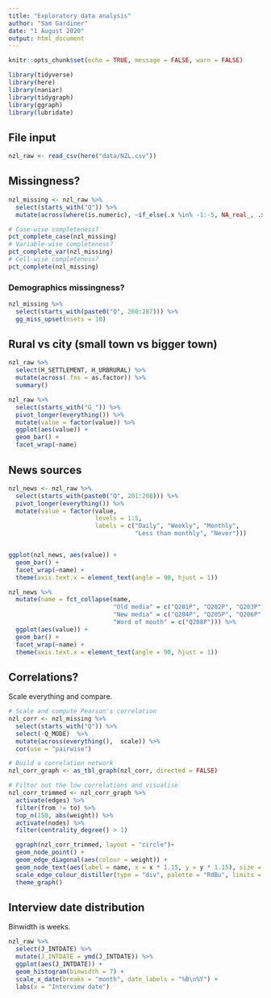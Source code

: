 ```yaml
---
title: "Exploratory data analysis"
author: "Sam Gardiner"
date: "1 August 2020"
output: html_document
---
```


```r
knitr::opts_chunk$set(echo = TRUE, message = FALSE, warn = FALSE)
```

```r
library(tidyverse)
library(here)
library(naniar)
library(tidygraph)
library(ggraph)
library(lubridate)
```

## File input

```r
nzl_raw <- read_csv(here("data/NZL.csv"))
```

## Missingness?

```r
nzl_missing <- nzl_raw %>%
  select(starts_with("Q")) %>%
  mutate(across(where(is.numeric), ~if_else(.x %in% -1:-5, NA_real_, .x)))

# Case-wise completeness?
pct_complete_case(nzl_missing)
# Variable-wise completeness?
pct_complete_var(nzl_missing)
# Cell-wise completeness?
pct_complete(nzl_missing)
```
### Demographics missingness?

```r
nzl_missing %>%
  select(starts_with(paste0("Q", 260:287))) %>%
  gg_miss_upset(nsets = 10)
```




## Rural vs city (small town vs bigger town)

```r
nzl_raw %>%
  select(H_SETTLEMENT, H_URBRURAL) %>%
  mutate(across(.fns = as.factor)) %>%
  summary()

nzl_raw %>%
  select(starts_with("G_")) %>%
  pivot_longer(everything()) %>%
  mutate(value = factor(value)) %>%
  ggplot(aes(value)) +
  geom_bar() +
  facet_wrap(~name)
```

## News sources

```r
nzl_news <- nzl_raw %>%
  select(starts_with(paste0("Q", 201:208))) %>%
  pivot_longer(everything()) %>%
  mutate(value = factor(value,
                        levels = 1:5,
                        labels = c("Daily", "Weekly", "Monthly",
                                   "Less than monthly", "Never")))


ggplot(nzl_news, aes(value)) +
  geom_bar() +
  facet_wrap(~name) +
  theme(axis.text.x = element_text(angle = 90, hjust = 1))

nzl_news %>%
  mutate(name = fct_collapse(name,
                             "Old media" = c("Q201P", "Q202P", "Q203P"),
                             "New media" = c("Q204P", "Q205P", "Q206P", "Q207P"),
                             "Word of mouth" = c("Q208P"))) %>%
  ggplot(aes(value)) +
  geom_bar() +
  facet_wrap(~name) +
  theme(axis.text.x = element_text(angle = 90, hjust = 1))

```


## Correlations?

Scale everything and compare.

```r
# Scale and compute Pearson's correlation
nzl_corr <- nzl_missing %>%
  select(starts_with("Q")) %>%
  select(-Q_MODE)  %>%
  mutate(across(everything(),  scale)) %>%
  cor(use = "pairwise")

# Build a correlation network
nzl_corr_graph <- as_tbl_graph(nzl_corr, directed = FALSE)

# Filter out the low correlations and visualise
nzl_corr_trimmed <- nzl_corr_graph %>%
  activate(edges) %>%
  filter(from != to) %>%
  top_n(150, abs(weight)) %>%
  activate(nodes) %>%
  filter(centrality_degree() > 1)

  ggraph(nzl_corr_trimmed, layout = "circle")+
  geom_node_point() +
  geom_edge_diagonal(aes(colour = weight)) +
  geom_node_text(aes(label = name, x = x * 1.15, y = y * 1.15), size = 2.5) +
  scale_edge_colour_distiller(type = "div", palette = "RdBu", limits = c(-1, 1)) +
  theme_graph()
```


## Interview date distribution

Binwidth is weeks.

```r
nzl_raw %>%
  select(J_INTDATE) %>%
  mutate(J_INTDATE = ymd(J_INTDATE)) %>%
  ggplot(aes(J_INTDATE)) +
  geom_histogram(binwidth = 7) +
  scale_x_date(breaks = "month", date_labels = "%B\n%Y") +
  labs(x = "Interview date")
```

